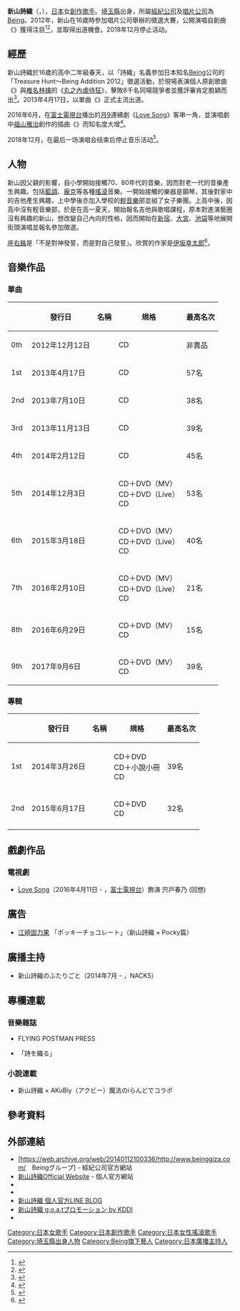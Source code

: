 {{藝人
| 類型 = 女歌手
| 圖片 = 
| 原名 = 新山 詩織<br>{{lang|ja|にいやま しおり}}
| 羅馬拼音 = Niiyama Shiori
| 別名 = 
| 國籍 = {{JPN}}
| 綽號 = 
| 出生日期 = {{birth date and age|1996|2|10}}
| 出生地點 = {{JPN}}[[埼玉縣|埼玉縣]]
| 配偶 = 
| 教育程度 = 
| 出道作 = 2012年單曲《{{link-ja|就這樣吧〜acoustic version〜|だからさ 〜acoustic version〜}}》
| 音樂類型 = [[J-POP|J-POP]]
| 演奏樂器 = [[吉他|吉他]]、[[鋼琴|鋼琴]]
| 職業 = [[創作歌手|創作歌手]]、[[主持人|主持人]]、[[演員|演員]]
| 活躍年代 = 2012年－至今
| 唱片公司 = [[Being_(公司)|Being]]
| 經紀公司 = Being
| 官方網站 = http://niiyama-shiori.com
}}
'''新山詩織'''（{{jpn|j=新山 詩織|kn=にいやま しおり|rm=Niyama Shiori}}，{{bd|1996年|2月10日|catIdx=Niiyama Shiori}}），[[日本|日本]]女[[創作歌手|創作歌手]]。[[埼玉縣|埼玉縣]]出身，所屬[[經紀公司|經紀公司]]及[[唱片公司|唱片公司]]為[[Being_(公司)|Being]]。2012年，新山在16歲時參加唱片公司舉辦的徵選大賽，公開演唱自創曲《{{link-ja|就這樣吧〜acoustic version〜|だからさ 〜acoustic version〜}}》獲得注目<ref>{{Cite web |url=http://www.oricon.co.jp/news/2019604/full/ |title=ビーイングが送り出す16歳、新山詩織がデビュー |access-date=2016-08-01 |archive-date=2019-02-25 |archive-url=https://web.archive.org/web/20190225162209/https://www.oricon.co.jp/news/2019604/full/ |dead-url=no }}</ref><ref>{{Cite web |url=http://natalie.mu/music/news/81427 |title=ビーイングから16歳の現役女子高生SSW・新山詩織デビュー |access-date=2016-08-01 |archive-date=2020-06-25 |archive-url=https://web.archive.org/web/20200625205858/https://natalie.mu/music/news/81427 |dead-url=no }}</ref>，並取得出道機會。2018年12月停止活动。

== 經歷 ==
新山詩織於16歲的高中二年級春天，以「詩織」名義參加日本知名[[Being_(公司)|Being]]公司的「Treasure Hunt～Being Addition 2012」徵選活動，於現場表演個人原創歌曲《{{link-ja|就這樣吧〜acoustic version〜|だからさ 〜acoustic version〜}}》與[[椎名林檎|椎名林檎]]的《[[無限償還|丸之內虐待狂]]》，擊敗8千名同場競爭者並獲評審肯定脫穎而出<ref>{{Cite web |url=https://www.barks.jp/news/?id=1000085421 |title=初期衝動で心を震わせる輝ける原石、新山詩織に注目 |access-date=2016-08-01 |archive-date=2018-10-21 |archive-url=https://web.archive.org/web/20181021111523/https://www.barks.jp/news/?id=1000085421 |dead-url=no }}</ref>。2013年4月17日，以單曲《{{link-ja|游移|ゆれるユレル}}》正式主流出道。

2016年6月，在[[富士電視台|富士電視台]]播出的[[月9|月9]]連續劇《[[Love_Song_(電視劇)|Love Song]]》客串一角，並演唱劇中[[福山雅治|福山雅治]]創作的插曲《{{link-ja|我保持這樣的我/戀愛中|あたしはあたしのままで/恋の中}}》而知名度大增<ref>{{Cite web |url=http://www.excite.co.jp/News/entertainment_g/20160411/Narinari_20160411_37099.html |title=福山月9の“隠れたヒロイン”、故人として出演中の新山詩織って？ |access-date=2016-08-01 |archive-date=2016-07-13 |archive-url=https://web.archive.org/web/20160713170433/http://www.excite.co.jp/News/entertainment_g/20160411/Narinari_20160411_37099.html |dead-url=no }}</ref>。

2018年12月，在最后一场演唱会{{Lang|ja|「新山詩織 LIVE OF PAUSE 20181212 ～my place & your place～」}}结束后停止音乐活动<ref>{{cite web|url=https://natalie.mu/music/news/304530|title=新山詩織「新たな夢へ向かう」活動休止発表|publisher=Natalie.mu|access-date=2019-02-25|archive-date=2021-02-02|archive-url=https://web.archive.org/web/20210202205521/https://natalie.mu/music/news/304530|dead-url=no}}</ref>。

== 人物 ==
新山因父親的影響，自小學開始接觸70、80年代的音樂，因而對老一代的音樂產生興趣。包括[[藍調|藍調]]、[[龐克搖滾|龐克]]等各種[[搖滾|搖滾]]音樂。一開始接觸的樂器是鋼琴，其後對家中的吉他產生興趣，上中學後亦加入學校的[[輕音樂|輕音樂]]部並組了女子樂團。上高中後，因高中沒有輕音樂部，於是在高一夏天，開始報名吉他與歌唱課程，原本對進演藝圈沒有興趣的新山，想改變自己內向的性格，因而開始在[[新宿|新宿]]、[[大宮|大宮]]、[[池袋|池袋]]等地展開街頭演唱並報名參加徵選。

[[座右銘|座右銘]]是「不是對神發誓，而是對自己發誓」。欣賞的作家是[[伊坂幸太郎|伊坂幸太郎]]<ref>{{cite web|url=http://niiyamashiorifans.tumblr.com|title=World of Niiyama Shiori「新山詩織」Fans|date=2014-03-31|accessdate=2014-03-31|publisher=World of Niiyama Shiori「新山詩織」Fans|archive-date=2016-08-17|archive-url=https://web.archive.org/web/20160817220131/http://niiyamashiorifans.tumblr.com/|dead-url=no}}</ref>。

== 音樂作品 ==
=== 單曲 ===
{| class="wikitable" style="text-align:center"
|-
!   !! 發行日 !! 名稱 !! 規格 !! 最高名次
|-
| 0th
| 2012年12月12日
! {{link-ja|就這樣吧〜acoustic version〜|だからさ 〜acoustic version〜}}
| CD
| 非賣品
|-
| 1st
| 2013年4月17日
! {{link-ja|游移|ゆれるユレル}}
| CD
| 57名
|-
| 2nd
| 2013年7月10日
! {{link-ja|Don't Cry|Don't Cry (新山詩織の曲)|Don't Cry}}
| CD
| 38名
|-
| 3rd
| 2013年11月13日
! {{link-ja|自言自語 (新山詩織單曲)|ひとりごと|自言自語}} 
| CD
| 39名
|-
| 4th
| 2014年2月12日
! {{link-ja|存在當下|今 ここにいる}}
| CD
| 45名
|-
| 5th
| 2014年12月3日
! {{link-ja|絕對 (單曲)|絶対|絕對}}
| CD＋DVD（MV）<br />CD＋DVD（Live）<br />CD
| 53名
|-
| 6th
| 2015年3月18日
! {{link-ja|感謝|ありがとう (新山詩織の曲)|感謝}}
| CD＋DVD（MV）<br />CD＋DVD（Live）<br />CD
| 40名
|-
| 7th
| 2016年2月10日
! {{link-ja|接下來的去向|隣の行方}}
| CD＋DVD（MV）<br />CD＋DVD（Live）<br />CD
| 21名
|-
| 8th
| 2016年6月29日
! {{link-ja|我保持這樣的我/戀愛中|あたしはあたしのままで/恋の中}}
|  CD＋DVD（MV）<br />CD
| 15名
|-
| 9th
| 2017年9月6日
! {{link-ja|再見了我的戀心|さよなら私の恋心}}
|  CD＋DVD（MV）<br />CD
| 39名
|}

=== 專輯 ===
{| class="wikitable" style="text-align:center"
|-
!   !! 發行日 !! 名稱 !! 規格 !! 最高名次
|-
| 1st
| 2014年3月26日
! {{link-ja|新山詩織 (專輯)|しおり (新山詩織のアルバム)|新山詩織}}
| CD＋DVD<br />CD＋小說小冊<br />CD
| 39名
|-
| 2nd
| 2015年6月17日
! {{link-ja|Hello Goodbye|ハローグッバイ (新山詩織のアルバム)}}
| CD＋DVD<br />CD
| 32名
|-
|}

== 戲劇作品 ==
=== 電視劇 ===
*[[Love_Song_(電視劇)|Love Song]]（2016年4月11日 - ，[[富士電視台|富士電視台]]）飾演 宍戸春乃 (回想)

== 廣告 ==
* [[江崎固力果|江崎固力果]] 「ポッキーチョコレート」（新山詩織 × Pocky篇）

== 廣播主持 ==
*新山詩織のふたりごと（2014年7月 - ，NACK5） 

== 專欄連載 ==
=== 音樂雜誌 ===
* FLYING POSTMAN PRESS
* {{link-ja|WHAT's IN?|WHAT's IN?}}「詩を織る」

=== 小說連載 ===
* 新山詩織 × AKuBiy（アクビー）魔法のiらんどでコラボ

== 參考資料 ==
{{reflist}}

== 外部連結 ==
* [https://web.archive.org/web/20140112100336/http://www.beinggiza.com/　Beingグループ] - 經紀公司官方網站
* [http://niiyama-shiori.com 新山詩織Official Website] {{Wayback|url=http://niiyama-shiori.com/ |date=20210218171910 }} - 個人官方網站
* {{Ameba|niiyama-shiori}}
* {{Twitter|niiyama_shiori}}
* [http://lineblog.me/niiyama_shiori/ 新山詩織 個人官方LINE BLOG] {{Wayback|url=http://lineblog.me/niiyama_shiori/ |date=20200921035502 }}
* [https://www.youtube.com/watch?v=KRvRN_IxWI4 新山詩織 g.o.a.tプロモーション by KDDI]
* {{YouTube|user=NiiyamaShiori}}

{{normdaten}}
{{DEFAULTSORT:Niiyama Shiori}}
[[Category:日本女歌手|Category:日本女歌手]]
[[Category:日本創作歌手|Category:日本創作歌手]]
[[Category:日本女性搖滾歌手|Category:日本女性搖滾歌手]]
[[Category:埼玉縣出身人物|Category:埼玉縣出身人物]]
[[Category:Being旗下藝人|Category:Being旗下藝人]]
[[Category:日本廣播主持人|Category:日本廣播主持人]]